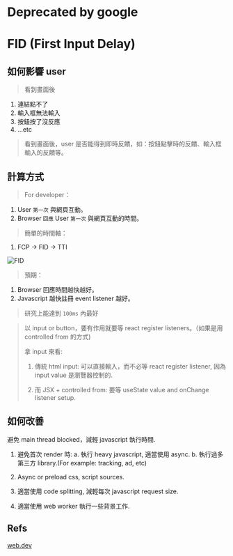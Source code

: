 # Deprecated by google

# FID (First Input Delay)

## 如何影響 user

> 看到畫面後

1. 連結點不了
2. 輸入框無法輸入
3. 按鈕按了沒反應
4. ...etc

> 看到畫面後，user 是否能得到即時反饋，如：按鈕點擊時的反饋、輸入框輸入的反饋等。

## 計算方式

> For developer：

1. User `第一次` 與網頁互動。
2. Browser `回應` User `第一次` 與網頁互動的時間。

> 簡單的時間軸：

1. FCP -> FID -> TTI

![FID](assets/FID.png)

> 預期：

1. Browser 回應時間越快越好。
2. Javascript 越快註冊 event listener 越好。

> 研究上能達到 `100ms` 內最好


> 以 input or button，要有作用就要等 react register listeners。（如果是用 controlled from 的方式)
>
> 拿 input 來看:
>
> 1. 傳統 html input: 可以直接輸入，而不必等 react register listener, 因為 input value 是瀏覽器控制的.
> 
> 2. 而 JSX + controlled from: 要等 useState value and onChange listener setup.


## 如何改善

避免 main thread blocked，減輕 javascript 執行時間.

1. 避免首次 render 時:
   a. 執行 heavy javascript, 適當使用 async.
   b. 執行過多第三方 library.(For example: tracking, ad, etc)

2. Async or preload css, script sources.

3. 適當使用 code splitting, 減輕每次 javascript request size.

4. 適當使用 web worker 執行一些背景工作.

## Refs

[web.dev](https://web.dev/articles/fid?hl=zh-tw)
